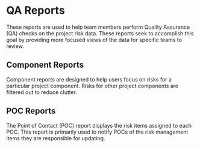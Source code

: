 # QA Reports {-}
These reports are used to help team members perform Quality Assurance (QA) checks on the project risk data. These reports seek to accomplish this goal by providing more focused views of the data for specific teams to review. 

## Component Reports
Component reports are designed to help users focus on risks for a particular project component. Risks for other project components are filtered out to reduce clutter. 

## POC Reports
The Point of Contact (POC) report displays the risk items assigned to each POC. This report is primarily used to notify POCs of the risk management items they are responsible for updating. 

